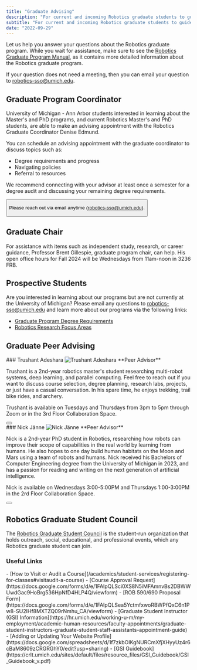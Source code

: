 ```yaml
---
title: "Graduate Advising"
description: "For current and incoming Robotics graduate students to guide their studies."
subtitle: "For current and incoming Robotics graduate students to guide their studies"
date: "2022-09-29"
---
```



Let us help you answer your questions about the Robotics graduate program. While you wait for assistance, make sure to see the [Robotics Graduate Program Manual](https://robotics.umich.edu/academics/graduate/degree-requirements/), as it contains more detailed information about the Robotics graduate program.

If your question does not need a meeting, then you can email your question to [robotics-sso@umich.edu](mailto:robotics-sso@umich.edu).

<TwoColumn>
<div slot="left">

## Graduate Program Coordinator

University of Michigan - Ann Arbor students interested in learning about the Master's and PhD programs, and current Robotics Master's and PhD students, are able to make an advising appointment with the Robotics Graduate Coordinator Denise Edmund.

You can schedule an advising appointment with the graduate coordinator to discuss topics such as:
- Degree requirements and progress
- Navigating policies
- Referral to resources

We recommend connecting with your advisor at least once a semester for a degree audit and discussing your remaining degree requirements.

<Button href="https://calendar.app.google/uFV6eMYYFYdC6tA8A" text="Make an appointment with Denise" />

Please reach out via email anytime (robotics-sso@umich.edu).

</div>
<div slot="right">

## Graduate Chair

For assistance with items such as independent study, research, or career guidance, Professor Brent Gillespie, graduate program chair, can help. His open office hours for Fall 2024 will be Wednesdays from 11am-noon in 3236 FRB.

## Prospective Students
Are you interested in learning about our programs but are not currently at the University of Michigan? Please email any questions to [robotics-sso@umich.edu](mailto:robotics-sso@umich.edu) and learn more about our programs via the following links:
- [Graduate Program Degree Requirements](/academics/graduate/degree-requirements/)
- [Robotics Research Focus Areas](/research/focus-areas/)

</div>
</TwoColumn>


## Graduate Peer Advising

<TwoColumn>
<div slot="left">
<div class="surface card-padded">
### Trushant Adeshara

<Image src={trushant} alt="Trushant Adeshara" width={200} height={200} class="rounded-lg shadow-lg"  />
**Peer Advisor**

Trushant is a 2nd-year robotics master's student researching multi-robot systems, deep learning, and parallel computing. Feel free to reach out if you want to discuss course selection, degree planning, research labs, projects, or just have a casual conversation. In his spare time, he enjoys trekking, trail bike rides, and archery.

Trushant is available on Tuesdays and Thursdays from 3pm to 5pm through Zoom or in the 3rd Floor Collaboration Space.

<Button href="https://calendly.com/trushant-adeshara/peer-advisor-office-hours" text="Make an appointment" />
</div>
</div>
<div slot="right">
<div class="surface card-padded">
### Nick Jänne

<Image src={janne} alt="Nick Jänne" width={200} height={200} class="rounded-lg shadow-lg"  />
**Peer Advisor**

Nick is a 2nd-year PhD student in Robotics, researching how robots can improve their scope of capabilities in the real world by learning from humans. He also hopes to one day build human habitats on the Moon and Mars using a team of robots and humans. Nick received his Bachelors of Computer Engineering degree from the University of Michigan in 2023, and has a passion for reading and writing on the next generation of artificial intelligence.

Nick is available on Wednesdays 3:00-5:00PM and Thursdays 1:00-3:00PM in the 2rd Floor Collaboration Space.

<Button href="https://calendar.google.com/calendar/u/0/appointments/schedules/AcZssZ0x-CCDIXJdCsPxRIEMnWe2SSrJ1ZNN0Yyb9dZtq_1LrYxbjw2AJmIxW3KsDBIG5susBhtEOtAT" text="Make an appointment" />
</div>
</div>
</TwoColumn>


## Robotics Graduate Student Council

The [Robotics Graduate Student Council](/academics/student-services/robotics-graduate-student-council/) is the student-run organization that holds outreach, social, educational, and professional events, which any Robotics graduate student can join.

### Useful Links
<ColumnList>
- [How to Visit or Audit a Course](/academics/student-services/registering-for-classes#visitaudit-a-course)
- [Course Approval Request](https://docs.google.com/forms/d/e/1FAIpQLSci0XS8N5iMFAmnvBs2DBWWUwdGac9HoBrg536HpNfD4HLP4Q/viewform)
- [ROB 590/690 Proposal Form](https://docs.google.com/forms/d/e/1FAIpQLSea5YctmfxwoRBWPfQxC6n1Pw8-SU2IHf8MXTZQ09rNmhu_CA/viewform)
- [Graduate Student Instructor (GSI) Information](https://hr.umich.edu/working-u-m/my-employment/academic-human-resources/faculty-appointments/graduate-student-instructors-graduate-student-staff-assistants-appointment-guide)
- [Adding or Updating Your Website Profile](https://docs.google.com/spreadsheets/d/1f7zkbOIKgNURCmXfjXHyyUz4r6cBaM8609zCRGRGhY0/edit?usp=sharing)
- [GSI Guidebook](https://crlt.umich.edu/sites/default/files/resource_files/GSI_Guidebook/GSI_Guidebook_v.pdf)
</ColumnList>
